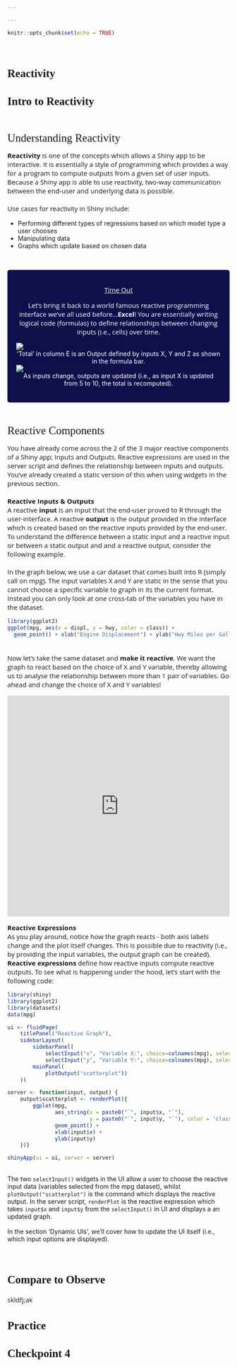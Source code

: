```yaml
---

---
```

<style>
@import url('https://fonts.googleapis.com/css?family=Scope+One&display=swap');
@import url('https://fonts.googleapis.com/css?family=Scope+One|Unica+One&display=swap&subset=latin-ext');
@import url('https://fonts.googleapis.com/css?family=Open+Sans&display=swap');

h1,h2 {font-family: 'Unica One', cursive;
      font-size: 25px;}
p2 {font-family: 'Unica One', cursive;
      font-size: 25px;}       
p {font-family: 'Open Sans', sans-serif;
      font-size: 15px;}      
</style>
```r
knitr::opts_chunk$set(echo = TRUE)
```
&nbsp;    

# Reactivity {.tabset .tabset-fade}  

## Intro to Reactivity  
&nbsp;  

<p2>Understanding Reactivity</p2>
&nbsp;  

<p>**Reactivity** is one of the concepts which allows a Shiny app to be interactive. It is essentially a style of programming which provides a way for a program to compute outputs from a given set of user inputs. Because a Shiny app is able to use reactivity, two-way communication between the end-user and underlying data is possible. 
<br><br>
Use cases for reactivity in Shiny include:  
<ul>
  <li>Performing different types of regressions based on which model type a user chooses</li>
  <li>Manipulating data</li>
  <li>Graphs which update based on chosen data</li>
</ul> 
<br>
</p>

<style>
div.blue {background-color:#0f0f4b; border-radius:5px; padding:20px;}
</style>

<div class="blue">
<font color="white">
<center><p><u>Time Out</u></p></center>
<center><p>Let's bring it back to a world famous reactive programming interface we've all used before...**Excel**! You are essentially writing logical code (formulas) to define relationships between changing inputs (i.e., cells) over time.</p></center> 

<div class = "row">
<div class = "col-md-6">
![](excel1.png)
<center>'Total' in column E is an Output defined by inputs X, Y and Z as shown in the formula bar.</center>
</div>
<div class = "col-md-6">
![](excel2.png)
<center>As inputs change, outputs are updated (i.e., as input X is updated from 5 to 10, the total is recomputed).</center>
</div>
</div>
</font>
</div>
<br>

<p2>Reactive Components</p2>
&nbsp;  

<p>
You have already come across the 2 of the 3 major reactive components of a Shiny app; Inputs and Outputs. Reactive expressions are used in the server script and defines the relationship between inputs and outputs. You've already created a static version of this when using widgets in the previous section.
<br><br>
**Reactive Inputs & Outputs**
<br>
A reactive **input** is an input that the end-user proved to R through the user-interface. A reactive **output** is the output provided in the interface which is created based on the reactive inputs provided by the end-user. To understand the difference between a static input and a reactive input or between a static output and and a reactive output, consider the following example. 
<br><br>
In the graph below, we use a car dataset that comes built into R (simply call on mpg). The input variables X and Y are static in the sense that you cannot choose a specific variable to graph in its the current format. Instead you can only look at one cross-tab of the variables you have in the dataset. 
```r
library(ggplot2)
ggplot(mpg, aes(x = displ, y = hwy, color = class)) +
  geom_point() + xlab("Engine Displacement") + ylab("Hwy Miles per Gallon")
```
<br>
Now let's take the same dataset and **make it reactive**. We want the graph to react based on the choice of X and Y variable, thereby allowing us to analyse the relationship between more than 1 pair of variables. Go ahead and change the choice of X and Y variables!

<center>
<iframe src="https://g4most.shinyapps.io/reactgraph/" width="100%" height="500px" frameBorder="0" class="giphy-embed" allowFullScreen></iframe>
</center>

**Reactive Expressions**
<br>
As you play around, notice how the graph reacts - both axis labels change and the plot itself changes. This is possible due to reactivity (i.e., by providing the input variables, the output graph can be created). **Reactive expressions** define how reactive inputs compute reactive outputs. To see what is happening under the hood, let's start with the following code:

```r
library(shiny)
library(ggplot2)
library(datasets)
data(mpg) 

ui <- fluidPage(
    titlePanel("Reactive Graph"),
    sidebarLayout(
        sidebarPanel(
            selectInput("x", "Variable X:", choice=colnames(mpg), selected = "displ" ),
            selectInput("y", "Variable Y:", choice=colnames(mpg), selected = "hwy" )) ,   
        mainPanel(
            plotOutput("scatterplot"))
    ))

server <- function(input, output) {
    output$scatterplot <- renderPlot({
        ggplot(mpg, 
               aes_string(x = paste0("`", input$x, "`"), 
                          y = paste0("`", input$y, "`"), color = 'class')) +
               geom_point() + 
               xlab(input$x) + 
               ylab(input$y)
    })}

shinyApp(ui = ui, server = server)
```
<br>
The two `selectInput()` widgets in the UI allow a user to choose the reactive input data (variables selected from the mpg dataset), whilst  `plotOutput("scatterplot")` is the command which displays the reactive output. In the server script, `renderPlot` is the reactive expression which takes `input$x` and `input$y` from the `selectInput()` in UI and displays a an updated graph.
<br><br>
In the section 'Dynamic UIs', we'll cover how to update the UI itself (i.e., which input options are displayed). 
<br>
</p>

&nbsp;  

## Compare to Observe

skldfj;ak

## Practice

## Checkpoint 4